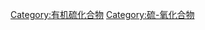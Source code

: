 {{catmore}}
{{Commonscat|Sulfoxides}}

[[Category:有机硫化合物|Category:有机硫化合物]]
[[Category:硫-氧化合物|Category:硫-氧化合物]]